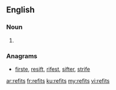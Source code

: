 ==English==

===Noun===
{{head|en|plural}}

# {{plural of|refit|lang=en|nocat=1}}

===Anagrams===
* [[firste#English|firste]], [[resift#English|resift]], [[rifest#English|rifest]], [[sifter#English|sifter]], [[strife#English|strife]]

[[ar:refits]]
[[fr:refits]]
[[ku:refits]]
[[my:refits]]
[[vi:refits]]